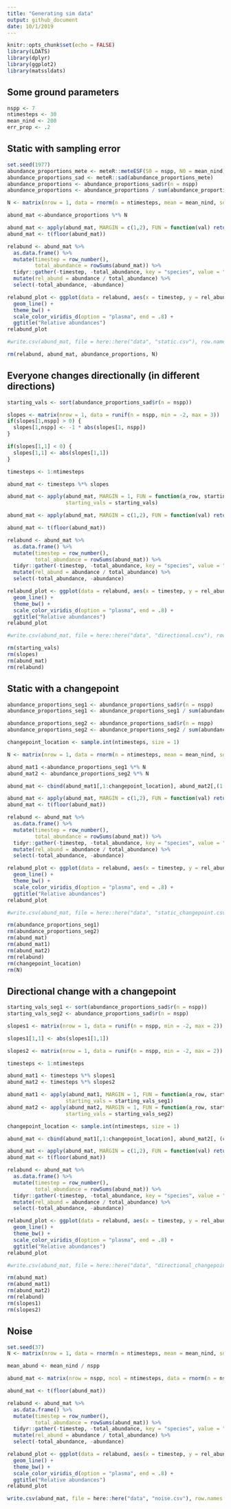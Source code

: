 ```yaml
---
title: "Generating sim data"
output: github_document
date: 10/1/2019
---
```


```r
knitr::opts_chunk$set(echo = FALSE)
library(LDATS)
library(dplyr)
library(ggplot2)
library(matssldats)
```

## Some ground parameters

```r
nspp <- 7
ntimesteps <- 30
mean_nind <- 200
err_prop <- .2
```

## Static with sampling error

```r
set.seed(1977)
abundance_proportions_mete <- meteR::meteESF(S0 = nspp, N0 = mean_nind)
abundance_proportions_sad <- meteR::sad(abundance_proportions_mete)
abundance_proportions <- abundance_proportions_sad$r(n = nspp)
abundance_proportions <- abundance_proportions / sum(abundance_proportions)

N <- matrix(nrow = 1, data = rnorm(n = ntimesteps, mean = mean_nind, sd = .25 * mean_nind))

abund_mat <-abundance_proportions %*% N

abund_mat <- apply(abund_mat, MARGIN = c(1,2), FUN = function(val) return(val * runif(n = 1, min = 1 - err_prop, max = 1 + err_prop)))
abund_mat <- t(floor(abund_mat))

relabund <- abund_mat %>%
  as.data.frame() %>%
  mutate(timestep = row_number(), 
         total_abundance = rowSums(abund_mat)) %>%
  tidyr::gather(-timestep, -total_abundance, key = "species", value = "abundance") %>%
  mutate(rel_abund = abundance / total_abundance) %>%
  select(-total_abundance, -abundance)

relabund_plot <- ggplot(data = relabund, aes(x = timestep, y = rel_abund, color = species)) +
  geom_line() +
  theme_bw() +
  scale_color_viridis_d(option = "plasma", end = .8) +
  ggtitle("Relative abundances")
relabund_plot

#write.csv(abund_mat, file = here::here("data", "static.csv"), row.names = F)

rm(relabund, abund_mat, abundance_proportions, N)
```

## Everyone changes directionally (in different directions)

```r
starting_vals <- sort(abundance_proportions_sad$r(n = nspp)) 

slopes <- matrix(nrow = 1, data = runif(n = nspp, min = -2, max = 3))
if(slopes[1,nspp] > 0) {
  slopes[1,nspp] <- -1 * abs(slopes[1, nspp])
}

if(slopes[1,1] < 0) {
  slopes[1,1] <- abs(slopes[1,1])
}

timesteps <- 1:ntimesteps

abund_mat <- timesteps %*% slopes

abund_mat <- apply(abund_mat, MARGIN = 1, FUN = function(a_row, starting_vals) return(a_row + starting_vals),
                   starting_vals = starting_vals)

abund_mat <- apply(abund_mat, MARGIN = c(1,2), FUN = function(val) return(max(0, val * runif(n = 1, min = 1 - err_prop, max = 1 + err_prop))))

abund_mat <- t(floor(abund_mat))

relabund <- abund_mat %>%
  as.data.frame() %>%
  mutate(timestep = row_number(), 
         total_abundance = rowSums(abund_mat)) %>%
  tidyr::gather(-timestep, -total_abundance, key = "species", value = "abundance") %>%
  mutate(rel_abund = abundance / total_abundance) %>%
  select(-total_abundance, -abundance)

relabund_plot <- ggplot(data = relabund, aes(x = timestep, y = rel_abund, color = species)) +
  geom_line() +
  theme_bw() +
  scale_color_viridis_d(option = "plasma", end = .8) +
  ggtitle("Relative abundances")
relabund_plot

#write.csv(abund_mat, file = here::here("data", "directional.csv"), row.names = F)

rm(starting_vals)
rm(slopes)
rm(abund_mat)
rm(relabund)

```

## Static with a changepoint

```r

abundance_proportions_seg1 <- abundance_proportions_sad$r(n = nspp)
abundance_proportions_seg1 <- abundance_proportions_seg1 / sum(abundance_proportions_seg1)

abundance_proportions_seg2 <- abundance_proportions_sad$r(n = nspp)
abundance_proportions_seg2 <- abundance_proportions_seg2 / sum(abundance_proportions_seg2)

changepoint_location <- sample.int(ntimesteps, size = 1)

N <- matrix(nrow = 1, data = rnorm(n = ntimesteps, mean = mean_nind, sd = .25 * mean_nind))

abund_mat1 <-abundance_proportions_seg1 %*% N
abund_mat2 <- abundance_proportions_seg2 %*% N

abund_mat <- cbind(abund_mat1[,1:changepoint_location], abund_mat2[,(1 + changepoint_location):ntimesteps])

abund_mat <- apply(abund_mat, MARGIN = c(1,2), FUN = function(val) return(val * runif(n = 1, min = 1 - err_prop, max = 1 + err_prop)))
abund_mat <- t(floor(abund_mat))

relabund <- abund_mat %>%
  as.data.frame() %>%
  mutate(timestep = row_number(), 
         total_abundance = rowSums(abund_mat)) %>%
  tidyr::gather(-timestep, -total_abundance, key = "species", value = "abundance") %>%
  mutate(rel_abund = abundance / total_abundance) %>%
  select(-total_abundance, -abundance)

relabund_plot <- ggplot(data = relabund, aes(x = timestep, y = rel_abund, color = species)) +
  geom_line() +
  theme_bw() +
  scale_color_viridis_d(option = "plasma", end = .8) +
  ggtitle("Relative abundances")
relabund_plot

#write.csv(abund_mat, file = here::here("data", "static_changepoint.csv"), row.names = F)

rm(abundance_proportions_seg1)
rm(abundance_proportions_seg2)
rm(abund_mat)
rm(abund_mat1)
rm(abund_mat2)
rm(relabund)
rm(changepoint_location)
rm(N)

```

## Directional change with a changepoint

```r

starting_vals_seg1 <- sort(abundance_proportions_sad$r(n = nspp))
starting_vals_seg2 <- abundance_proportions_sad$r(n = nspp)

slopes1 <- matrix(nrow = 1, data = runif(n = nspp, min = -2, max = 2))

slopes1[1,1] <- abs(slopes1[1,1])

slopes2 <- matrix(nrow = 1, data = runif(n = nspp, min = -2, max = 2))

timesteps <- 1:ntimesteps

abund_mat1 <- timesteps %*% slopes1
abund_mat2 <- timesteps %*% slopes2

abund_mat1 <- apply(abund_mat1, MARGIN = 1, FUN = function(a_row, starting_vals) return(a_row + starting_vals),
                   starting_vals = starting_vals_seg1)
abund_mat2 <- apply(abund_mat2, MARGIN = 1, FUN = function(a_row, starting_vals) return(a_row + starting_vals),
                   starting_vals = starting_vals_seg2)

changepoint_location <- sample.int(ntimesteps, size = 1)

abund_mat <- cbind(abund_mat1[,1:changepoint_location], abund_mat2[, (changepoint_location + 1):ntimesteps])

abund_mat <- apply(abund_mat, MARGIN = c(1,2), FUN = function(val) return(max(0, val * runif(n = 1, min = 1 - err_prop, max = 1 + err_prop))))
abund_mat <- t(floor(abund_mat))

relabund <- abund_mat %>%
  as.data.frame() %>%
  mutate(timestep = row_number(), 
         total_abundance = rowSums(abund_mat)) %>%
  tidyr::gather(-timestep, -total_abundance, key = "species", value = "abundance") %>%
  mutate(rel_abund = abundance / total_abundance) %>%
  select(-total_abundance, -abundance)

relabund_plot <- ggplot(data = relabund, aes(x = timestep, y = rel_abund, color = species)) +
  geom_line() +
  theme_bw() +
  scale_color_viridis_d(option = "plasma", end = .8) +
  ggtitle("Relative abundances")
relabund_plot

#write.csv(abund_mat, file = here::here("data", "directional_changepoint.csv"), row.names = F)

rm(abund_mat)
rm(abund_mat1)
rm(abund_mat2)
rm(relabund)
rm(slopes1)
rm(slopes2)

```

## Noise

```r
set.seed(37)
N <- matrix(nrow = 1, data = rnorm(n = ntimesteps, mean = mean_nind, sd = .25 * mean_nind))

mean_abund <- mean_nind / nspp

abund_mat <- matrix(nrow = nspp, ncol = ntimesteps, data = rnorm(n = nspp * ntimesteps, mean = mean_abund, sd = .5 * mean_abund))

abund_mat <- t(floor(abund_mat))

relabund <- abund_mat %>%
  as.data.frame() %>%
  mutate(timestep = row_number(), 
         total_abundance = rowSums(abund_mat)) %>%
  tidyr::gather(-timestep, -total_abundance, key = "species", value = "abundance") %>%
  mutate(rel_abund = abundance / total_abundance) %>%
  select(-total_abundance, -abundance)

relabund_plot <- ggplot(data = relabund, aes(x = timestep, y = rel_abund, color = species)) +
  geom_line() +
  theme_bw() +
  scale_color_viridis_d(option = "plasma", end = .8) +
  ggtitle("Relative abundances")
relabund_plot

write.csv(abund_mat, file = here::here("data", "noise.csv"), row.names = F)

```